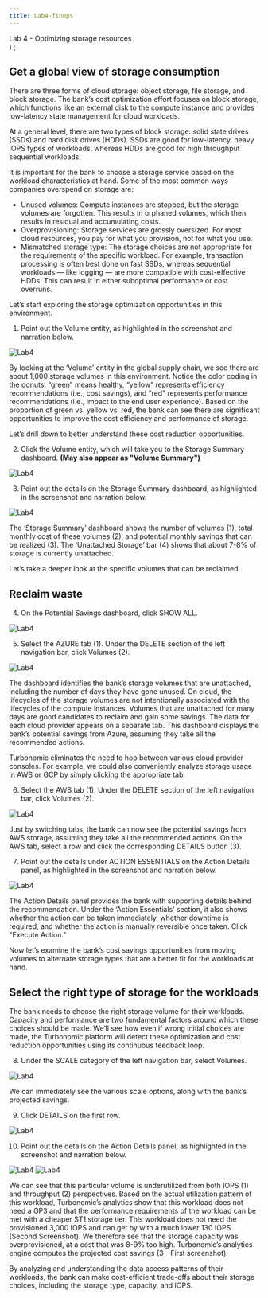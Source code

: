 ```yaml
---
title: Lab4-finops
---
```

  <span>
    Lab 4 - Optimizing storage resources <br />
  </span>
)
;


## Get a global view of storage consumption
There are three forms of cloud storage: object storage, file storage, and block storage. The bank’s cost optimization effort focuses on block storage, which functions like an external disk to the compute instance and provides low-latency state management for cloud workloads.

At a general level, there are two types of block storage: solid state drives (SSDs) and hard disk drives (HDDs). SSDs are good for low-latency, heavy IOPS types of workloads, whereas HDDs are good for high throughput sequential workloads.

It is important for the bank to choose a storage service based on the workload characteristics at hand. Some of the most common ways companies overspend on storage are:

* Unused volumes: Compute instances are stopped, but the storage volumes are forgotten. This results in orphaned volumes, which then results in residual and accumulating costs.
* Overprovisioning: Storage services are grossly oversized. For most cloud resources, you pay for what you provision, not for what you use.
* Mismatched storage type: The storage choices are not appropriate for the requirements of the specific workload. For example, transaction processing is often best done on fast SSDs, whereas sequential workloads — like logging — are more compatible with cost-effective HDDs. This can result in either suboptimal performance or cost overruns.

Let’s start exploring the storage optimization opportunities in this environment.

1. Point out the Volume entity, as highlighted in the screenshot and narration below.

![Lab4](images/FinOps14.png)

By looking at the ‘Volume’ entity in the global supply chain, we see there are about 1,000 storage volumes in this environment. Notice the color coding in the donuts: “green” means healthy, “yellow” represents efficiency recommendations (i.e., cost savings), and “red” represents performance recommendations (i.e., impact to the end user experience). Based on the proportion of green vs. yellow vs. red, the bank can see there are significant opportunities to improve the cost efficiency and performance of storage.

Let’s drill down to better understand these cost reduction opportunities.

2. Click the Volume entity, which will take you to the Storage Summary dashboard. **(May also appear as "Volume Summary")**

![Lab4](images/FinOps14.png)

3. Point out the details on the Storage Summary dashboard, as highlighted in the screenshot and narration below.

![Lab4](images/FinOps15.png)

The ‘Storage Summary’ dashboard shows the number of volumes (1), total monthly cost of these volumes (2), and potential monthly savings that can be realized (3). The ‘Unattached Storage’ bar (4) shows that about 7-8% of storage is currently unattached.

Let’s take a deeper look at the specific volumes that can be reclaimed.

## Reclaim waste

4. On the Potential Savings dashboard, click SHOW ALL.

![Lab4](images/FinOps16.png)


5. Select the AZURE tab (1). Under the DELETE section of the left navigation bar, click Volumes (2).

![Lab4](images/FinOps17.png)

The dashboard identifies the bank’s storage volumes that are unattached, including the number of days they have gone unused. On cloud, the lifecycles of the storage volumes are not intentionally associated with the lifecycles of the compute instances. Volumes that are unattached for many days are good candidates to reclaim and gain some savings. The data for each cloud provider appears on a separate tab. This dashboard displays the bank’s potential savings from Azure, assuming they take all the recommended actions.

Turbonomic eliminates the need to hop between various cloud provider consoles. For example, we could also conveniently analyze storage usage in AWS or GCP by simply clicking the appropriate tab.

6. Select the AWS tab (1). Under the DELETE section of the left navigation bar, click Volumes (2).

![Lab4](images/FinOps18.png)

Just by switching tabs, the bank can now see the potential savings from AWS storage, assuming they take all the recommended actions.
On the AWS tab, select a row and click the corresponding DETAILS button (3).

7. Point out the details under ACTION ESSENTIALS on the Action Details panel, as highlighted in the screenshot and narration below.

![Lab4](images/FinOps19.png)

The Action Details panel provides the bank with supporting details behind the recommendation. Under the ‘Action Essentials’ section, it also shows whether the action can be taken immediately, whether downtime is required, and whether the action is manually reversible once taken. Click "Execute Action."

Now let’s examine the bank’s cost savings opportunities from moving volumes to alternate storage types that are a better fit for the workloads at hand.

## Select the right type of storage for the workloads

The bank needs to choose the right storage volume for their workloads. Capacity and performance are two fundamental factors around which these choices should be made. We’ll see how even if wrong initial choices are made, the Turbonomic platform will detect these optimization and cost reduction opportunities using its continuous feedback loop.

8. Under the SCALE category of the left navigation bar, select Volumes.

![Lab4](images/FinOps20.png)

We can immediately see the various scale options, along with the bank’s projected savings.

9. Click DETAILS on the first row.

![Lab4](images/FinOps21.png)

10. Point out the details on the Action Details panel, as highlighted in the screenshot and narration below.

![Lab4](images/FinOps22.png)
![Lab4](images/FinOps23.png)

We can see that this particular volume is underutilized from both IOPS (1) and throughput (2) perspectives. Based on the actual utilization pattern of this workload, Turbonomic’s analytics show that this workload does not need a GP3 and that the performance requirements of the workload can be met with a cheaper ST1 storage tier. This workload does not need the provisioned 3,000 IOPS and can get by with a much lower 130 IOPS (Second Screenshot). We therefore see that the storage capacity was overprovisioned, at a cost that was 8-9% too high. Turbonomic’s analytics engine computes the projected cost savings (3 - First screenshot).

By analyzing and understanding the data access patterns of their workloads, the bank can make cost-efficient trade-offs about their storage choices, including the storage type, capacity, and IOPS.
